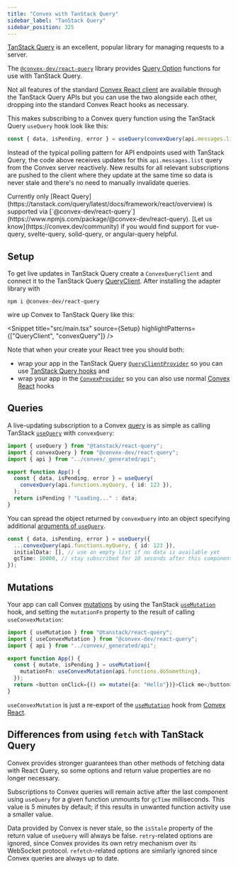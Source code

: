 ```yaml
---
title: "Convex with TanStack Query"
sidebar_label: "TanStack Query"
sidebar_position: 325
---
```



[TanStack Query](https://tanstack.com/query/latest) is an excellent, popular
library for managing requests to a server.

The
[`@convex-dev/react-query`](https://www.npmjs.com/package/@convex-dev/react-query)
library provides
[Query Option](https://tanstack.com/query/latest/docs/framework/react/guides/query-options)
functions for use with TanStack Query.

Not all features of the standard [Convex React client](/client/react) are
available through the TanStack Query APIs but you can use the two alongside each
other, dropping into the standard Convex React hooks as necessary.

<BetaAdmonition feature="The TanStack Query adapter" verb="is" />

This makes subscribing to a Convex query function using the TanStack Query
`useQuery` hook look like this:

```ts
const { data, isPending, error } = useQuery(convexQuery(api.messages.list, {}));
```

Instead of the typical polling pattern for API endpoints used with TanStack
Query, the code above receives updates for this `api.messages.list` query from
the Convex server reactively. New results for all relevant subscriptions are
pushed to the client where they update at the same time so data is never stale
and there's no need to manually invalidate queries.

<Admonition type="note" title="Support for other frameworks">
  Currently only [React
  Query](https://tanstack.com/query/latest/docs/framework/react/overview) is
  supported via
  [`@convex-dev/react-query`](https://www.npmjs.com/package/@convex-dev/react-query).
  [Let us know](https://convex.dev/community) if you would find support for
  vue-query, svelte-query, solid-query, or angular-query helpful.
</Admonition>

## Setup

To get live updates in TanStack Query create a `ConvexQueryClient` and connect
it to the TanStack Query
[QueryClient](https://tanstack.com/query/latest/docs/reference/QueryClient).
After installing the adapter library with

```
npm i @convex-dev/react-query
```

wire up Convex to TanStack Query like this:

<Snippet
  title="src/main.tsx"
  source={Setup}
  highlightPatterns={["QueryClient", "convexQuery"]}
/>

Note that when your create your React tree you should both:

- wrap your app in the TanStack Query
  [`QueryClientProvider`](https://tanstack.com/query/latest/docs/framework/react/reference/QueryClientProvider)
  so you can use
  [TanStack Query hooks](https://tanstack.com/query/latest/docs/framework/react/reference/useQuery)
  and
- wrap your app in the [`ConvexProvider`](/api/modules/react#convexprovider) so
  you can also use normal [Convex React](/client/react) hooks

## Queries

A live-updating subscription to a Convex [query](/functions/query-functions.mdx)
is as simple as calling TanStack
[`useQuery`](https://tanstack.com/query/latest/docs/framework/react/reference/useQuery)
with `convexQuery`:

```ts
import { useQuery } from "@tanstack/react-query";
import { convexQuery } from "@convex-dev/react-query";
import { api } from "../convex/_generated/api";

export function App() {
  const { data, isPending, error } = useQuery(
    convexQuery(api.functions.myQuery, { id: 123 }),
  );
  return isPending ? "Loading..." : data;
}
```

You can spread the object returned by `convexQuery` into an object specifying
additional
[arguments of `useQuery`](https://tanstack.com/query/latest/docs/framework/react/reference/useQuery).

```ts
const { data, isPending, error } = useQuery({
  ...convexQuery(api.functions.myQuery, { id: 123 }),
  initialData: [], // use an empty list if no data is available yet
  gcTime: 10000, // stay subscribed for 10 seconds after this component unmounts
});
```

## Mutations

Your app can call Convex [mutations](/functions/mutation-functions.mdx) by using
the TanStack
[`useMutation`](https://tanstack.com/query/latest/docs/framework/react/reference/useMutation)
hook, and setting the `mutationFn` property to the result of calling
`useConvexMutation`:

```ts
import { useMutation } from "@tanstack/react-query";
import { useConvexMutation } from "@convex-dev/react-query";
import { api } from "../convex/_generated/api";

export function App() {
  const { mutate, isPending } = useMutation({
    mutationFn: useConvexMutation(api.functions.doSomething),
  });
  return <button onClick={() => mutate({a: "Hello"})}>Click me</button>;
}
```

`useConvexMutation` is just a re-export of the
[`useMutation`](/client/react#editing-data) hook from
[Convex React](/client/react).

## Differences from using `fetch` with TanStack Query

Convex provides stronger guarantees than other methods of fetching data with
React Query, so some options and return value properties are no longer
necessary.

Subscriptions to Convex queries will remain active after the last component
using `useQuery` for a given function unmounts for `gcTime` milliseconds. This
value is 5 minutes by default; if this results in unwanted function activity use
a smaller value.

Data provided by Convex is never stale, so the `isStale` property of the return
value of `useQuery` will always be false. `retry`-related options are ignored,
since Convex provides its own retry mechanism over its WebSocket protocol.
`refetch`-related options are similarly ignored since Convex queries are always
up to date.
